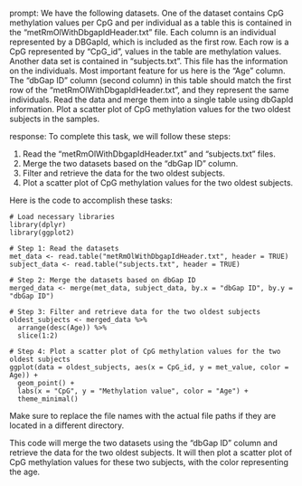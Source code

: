 prompt:
We have the following datasets. One of the dataset contains CpG methylation values per CpG and per individual as a table this is contained in the “metRmOlWithDbgapIdHeader.txt” file. Each column is an individual represented by a DBGapId, which is included as the first row. Each row is a CpG represented by "CpG_id", values in the table are methylation values. Another data set is contained in “subjects.txt”. This file has the information on the individuals. Most important feature for us here is the "Age" column. The "dbGap ID" column (second column) in this table should match the first row of the "metRmOlWithDbgapIdHeader.txt", and they represent the same individuals. Read the data and merge them into a single table using dbGapId information. Plot a scatter plot of CpG methylation values for the two oldest subjects in the samples.

response:
To complete this task, we will follow these steps:

1. Read the "metRmOlWithDbgapIdHeader.txt" and "subjects.txt" files.
2. Merge the two datasets based on the "dbGap ID" column.
3. Filter and retrieve the data for the two oldest subjects.
4. Plot a scatter plot of CpG methylation values for the two oldest subjects.

Here is the code to accomplish these tasks:

```
# Load necessary libraries
library(dplyr)
library(ggplot2)

# Step 1: Read the datasets
met_data <- read.table("metRmOlWithDbgapIdHeader.txt", header = TRUE)
subject_data <- read.table("subjects.txt", header = TRUE)

# Step 2: Merge the datasets based on dbGap ID
merged_data <- merge(met_data, subject_data, by.x = "dbGap ID", by.y = "dbGap ID")

# Step 3: Filter and retrieve data for the two oldest subjects
oldest_subjects <- merged_data %>% 
  arrange(desc(Age)) %>% 
  slice(1:2)

# Step 4: Plot a scatter plot of CpG methylation values for the two oldest subjects
ggplot(data = oldest_subjects, aes(x = CpG_id, y = met_value, color = Age)) +
  geom_point() +
  labs(x = "CpG", y = "Methylation value", color = "Age") +
  theme_minimal()
```

Make sure to replace the file names with the actual file paths if they are located in a different directory.

This code will merge the two datasets using the "dbGap ID" column and retrieve the data for the two oldest subjects. It will then plot a scatter plot of CpG methylation values for these two subjects, with the color representing the age.
